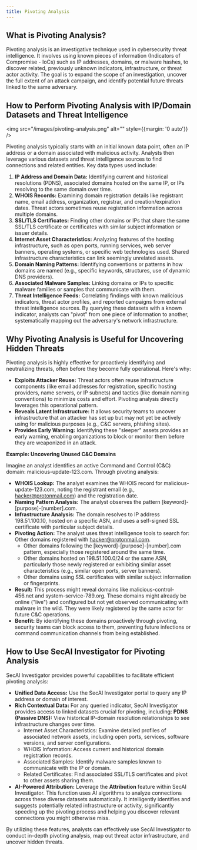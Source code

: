 ```yaml
---
title: Pivoting Analysis
---
```


## What is Pivoting Analysis?

Pivoting analysis is an investigative technique used in cybersecurity threat intelligence. It involves using known pieces of information (Indicators of Compromise - IoCs) such as IP addresses, domains, or malware hashes, to discover related, previously unknown indicators, infrastructure, or threat actor activity. The goal is to expand the scope of an investigation, uncover the full extent of an attack campaign, and identify potential future threats linked to the same adversary.

## How to Perform Pivoting Analysis with IP/Domain Datasets and Threat Intelligence

<img src="/images/pivoting-analysis.png" alt="" style={{margin: '0 auto'}} />

Pivoting analysis typically starts with an initial known data point, often an IP address or a domain associated with malicious activity. Analysts then leverage various datasets and threat intelligence sources to find connections and related entities. Key data types used include:
1. **IP Address and Domain Data:** Identifying current and historical resolutions (PDNS), associated domains hosted on the same IP, or IPs resolving to the same domain over time.
2. **WHOIS Records:** Examining domain registration details like registrant name, email address, organization, registrar, and creation/expiration dates. Threat actors sometimes reuse registration information across multiple domains.
3. **SSL/TLS Certificates:** Finding other domains or IPs that share the same SSL/TLS certificate or certificates with similar subject information or issuer details.
4. **Internet Asset Characteristics:** Analyzing features of the hosting infrastructure, such as open ports, running services, web server banners, operating systems, or specific web technologies used. Shared infrastructure characteristics can link seemingly unrelated assets.
5. **Domain Naming Patterns:** Identifying conventions or patterns in how domains are named (e.g., specific keywords, structures, use of dynamic DNS providers).
6. **Associated Malware Samples:** Linking domains or IPs to specific malware families or samples that communicate with them.
7. **Threat Intelligence Feeds:** Correlating findings with known malicious indicators, threat actor profiles, and reported campaigns from external threat intelligence sources.
By querying these datasets with a known indicator, analysts can "pivot" from one piece of information to another, systematically mapping out the adversary's network infrastructure.

## Why Pivoting Analysis is Useful for Uncovering Hidden Threats
Pivoting analysis is highly effective for proactively identifying and neutralizing threats, often before they become fully operational. Here's why:
- **Exploits Attacker Reuse:** Threat actors often reuse infrastructure components (like email addresses for registration, specific hosting providers, name servers, or IP subnets) and tactics (like domain naming conventions) to minimize costs and effort. Pivoting analysis directly leverages this operational pattern.
- **Reveals Latent Infrastructure:** It allows security teams to uncover infrastructure that an attacker has set up but may not yet be actively using for malicious purposes (e.g., C&C servers, phishing sites).
- **Provides Early Warning:** Identifying these "sleeper" assets provides an early warning, enabling organizations to block or monitor them before they are weaponized in an attack.

**Example: Uncovering Unused C&C Domains**

Imagine an analyst identifies an active Command and Control (C&C) domain: malicious-update-123.com. Through pivoting analysis:

- **WHOIS Lookup:** The analyst examines the WHOIS record for malicious-update-123.com, noting the registrant email (e.g., hacker@protonmail.com) and the registration date.
- **Naming Pattern Analysis:** The analyst observes the pattern [keyword]-[purpose]-[number].com.
- **Infrastructure Analysis:** The domain resolves to IP address 198.51.100.10, hosted on a specific ASN, and uses a self-signed SSL certificate with particular subject details.
- **Pivoting Action:** The analyst uses threat intelligence tools to search for: Other domains registered with hacker@protonmail.com.
  - Other domains following the [keyword]-[purpose]-[number].com pattern, especially those registered around the same time.
  - Other domains hosted on 198.51.100.0/24 or the same ASN, particularly those newly registered or exhibiting similar asset characteristics (e.g., similar open ports, server banners).
  - Other domains using SSL certificates with similar subject information or fingerprints.
- **Result:** This process might reveal domains like malicious-control-456.net and system-service-789.org. These domains might already be online ("live") and configured but not yet observed communicating with malware in the wild. They were likely registered by the same actor for future C&C operations.
- **Benefit:** By identifying these domains proactively through pivoting, security teams can block access to them, preventing future infections or command communication channels from being established.

## How to Use SecAI Investigator for Pivoting Analysis

SecAI Investigator provides powerful capabilities to facilitate efficient pivoting analysis:
- **Unified Data Access:** Use the SecAI Investigator portal to query any IP address or domain of interest.
- **Rich Contextual Data:** For any queried indicator, SecAI Investigator provides access to linked datasets crucial for pivoting, including: **PDNS (Passive DNS):** View historical IP-domain resolution relationships to see infrastructure changes over time.
  - Internet Asset Characteristics: Examine detailed profiles of associated network assets, including open ports, services, software versions, and server configurations.
  - WHOIS Information: Access current and historical domain registration records.
  - Associated Samples: Identify malware samples known to communicate with the IP or domain.
  - Related Certificates: Find associated SSL/TLS certificates and pivot to other assets sharing them.
- **AI-Powered Attribution:** Leverage the **Attribution** feature within SecAI Investigator. This function uses AI algorithms to analyze connections across these diverse datasets automatically. It intelligently identifies and suggests potentially related infrastructure or activity, significantly speeding up the pivoting process and helping you discover relevant connections you might otherwise miss.

By utilizing these features, analysts can effectively use SecAI Investigator to conduct in-depth pivoting analysis, map out threat actor infrastructure, and uncover hidden threats.
